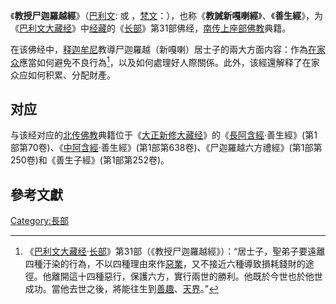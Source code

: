 {{NoteTA
|T=zh-hans:教授尸迦罗越经;zh-hant:教授尸迦羅越經;
|1=zh-hans:教授尸迦罗越经;zh-hant:教授尸迦羅越經;
|2=zh-hans:尸迦罗越;zh-hant:尸迦羅越;
}}

{{refimprove|time=2017-07-31T07:58:01+00:00}}
{{佛教}}
《'''教授尸迦羅越經'''》（[[巴利文|巴利文]]: {{IAST|Siṅgālovāda sutta}} 或 {{IAST|Sigālovāda sutta}}，[[梵文|梵文]]：{{IAST|Śīgalovāda sūtra}}），也称《'''教誡新嘎喇經'''》、《'''善生經'''》，为《[[巴利文大藏经|巴利文大藏经]]》中[[经藏|经藏]]的《[[長部_(佛經)|长部]]》第31部佛经，[[上座部佛教|南传上座部佛教]]典籍。

在该佛经中，[[释迦牟尼|释迦牟尼]]教導尸迦羅越（新嘎喇）居士子的兩大方面内容：作為[[在家众|在家众]]應當如何避免不良行為<ref>《[[巴利文大藏经|巴利文大藏经]]·[[長部_(佛經)|长部]]》第31部（《教授尸迦羅越經》）：“居士子，聖弟子要遠離四種汙染的行為，不以四種理由來作[[惡業|惡業]]，又不接近六種導致損耗錢財的途徑。他離開這十四種惡行，保護六方，實行兩世的勝利。他既於今世也於他世成功。當他去世之後，將能往生到[[善趣|善趣]]、[[天_(佛教)|天界]]。”</ref>，以及如何處理好人際關係。此外，该經還解释了在家众应如何积累、分配財產。

== 对应 ==
与该经对应的[[北传佛教|北传佛教]]典籍位于《[[大正新修大藏经|大正新修大藏经]]》的《[[長阿含經|長阿含經]]·善生經》(第1部第70卷)、《[[中阿含經|中阿含經]]·善生經》(第1部第638卷)、《尸迦羅越六方禮經》(第1部第250卷)和《善生子經》(第1部第252卷)。

==參考文獻==
{{reflist}}

{{佛教小作品}}
{{Pali-D}}
{{China-buddhism-book-ahan}}


[[Category:長部|Category:長部]]